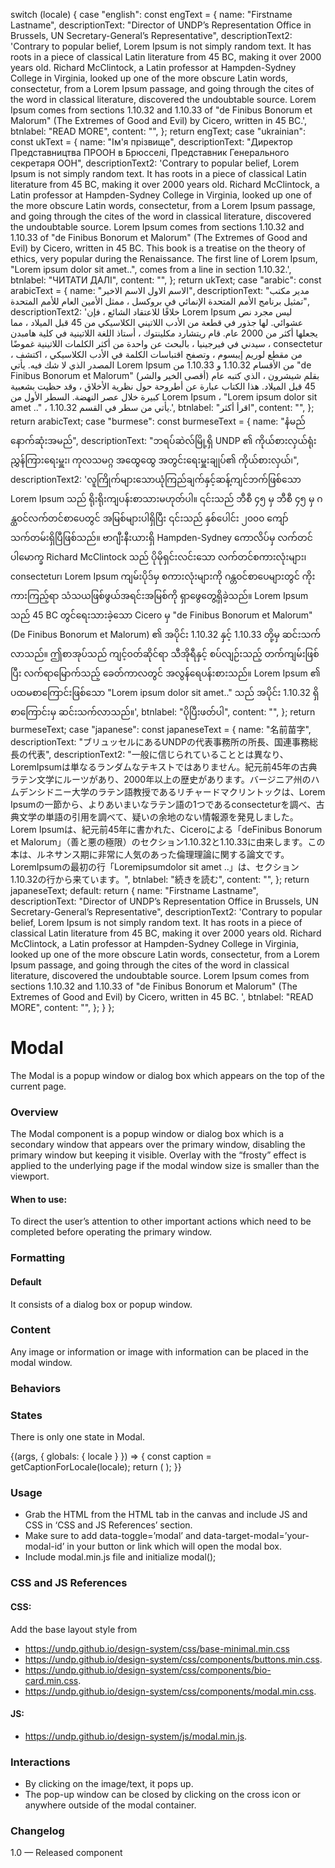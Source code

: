 
  switch (locale) {
    case "english":
      const engText = {
        name: "Firstname Lastname",
        descriptionText:
          "Director of UNDP’s Representation Office in Brussels, UN Secretary-General’s Representative",
        descriptionText2:
          'Contrary to popular belief, Lorem Ipsum is not simply random text. It has roots in a piece of classical Latin literature from 45 BC, making it over 2000 years old. Richard McClintock, a Latin professor at Hampden-Sydney College in Virginia, looked up one of the more obscure Latin words, consectetur, from a Lorem Ipsum passage, and going through the cites of the word in classical literature, discovered the undoubtable source. Lorem Ipsum comes from sections 1.10.32 and 1.10.33 of "de Finibus Bonorum et Malorum" (The Extremes of Good and Evil) by Cicero, written in 45 BC.',
        btnlabel: "READ MORE",
        content: "",
      };
      return engText;
    case "ukrainian":
      const ukText = {
        name: "Ім'я прізвище",
        descriptionText:
          "Директор Представництва ПРООН в Брюсселі, Представник Генерального секретаря ООН",
        descriptionText2:
          'Contrary to popular belief, Lorem Ipsum is not simply random text. It has roots in a piece of classical Latin literature from 45 BC, making it over 2000 years old. Richard McClintock, a Latin professor at Hampden-Sydney College in Virginia, looked up one of the more obscure Latin words, consectetur, from a Lorem Ipsum passage, and going through the cites of the word in classical literature, discovered the undoubtable source. Lorem Ipsum comes from sections 1.10.32 and 1.10.33 of "de Finibus Bonorum et Malorum" (The Extremes of Good and Evil) by Cicero, written in 45 BC. This book is a treatise on the theory of ethics, very popular during the Renaissance. The first line of Lorem Ipsum, "Lorem ipsum dolor sit amet..", comes from a line in section 1.10.32.',
        btnlabel: "ЧИТАТИ ДАЛІ",
        content: "",
      };
      return ukText;
    case "arabic":
      const arabicText = {
        name: "الاسم الاول الاسم الاخير",
        descriptionText:
          "مدير مكتب تمثيل برنامج الأمم المتحدة الإنمائي في بروكسل ، ممثل الأمين العام للأمم المتحدة",
        descriptionText2:
          'خلافًا للاعتقاد الشائع ، فإن Lorem Ipsum ليس مجرد نص عشوائي. لها جذور في قطعة من الأدب اللاتيني الكلاسيكي من 45 قبل الميلاد ، مما يجعلها أكثر من 2000 عام. قام ريتشارد مكلينتوك ، أستاذ اللغة اللاتينية في كلية هامبدن سيدني في فيرجينيا ، بالبحث عن واحدة من أكثر الكلمات اللاتينية غموضًا ، consectetur ، من مقطع لوريم إيبسوم ، وتصفح اقتباسات الكلمة في الأدب الكلاسيكي ، اكتشف المصدر الذي لا شك فيه. يأتي Lorem Ipsum من الأقسام 1.10.32 و 1.10.33 من "de Finibus Bonorum et Malorum" (أقصى الخير والشر) بقلم شيشرون ، الذي كتبه عام 45 قبل الميلاد. هذا الكتاب عبارة عن أطروحة حول نظرية الأخلاق ، وقد حظيت بشعبية كبيرة خلال عصر النهضة. السطر الأول من Lorem Ipsum ، "Lorem ipsum dolor sit amet .." ، يأتي من سطر في القسم 1.10.32.',
        btnlabel: "اقرأ أكثر",
        content: "",
      };
      return arabicText;
    case "burmese":
      const burmeseText = {
        name: "နံမည် နောက်ဆုံးအမည်",
        descriptionText:
          "ဘရပ်ဆဲလ်မြို့ရှိ UNDP ၏ ကိုယ်စားလှယ်ရုံး ညွှန်ကြားရေးမှူး၊ ကုလသမဂ္ဂ အထွေထွေ အတွင်းရေးမှူးချုပ်၏ ကိုယ်စားလှယ်၊",
        descriptionText2:
          'လူကြိုက်များသောယုံကြည်ချက်နှင့်ဆန့်ကျင်ဘက်ဖြစ်သော Lorem Ipsum သည် ရိုးရိုးကျပန်းစာသားမဟုတ်ပါ။ ၎င်းသည် ဘီစီ ၄၅ မှ ဘီစီ ၄၅ မှ ဂန္ထဝင်လက်တင်စာပေတွင် အမြစ်များပါရှိပြီး ၎င်းသည် နှစ်ပေါင်း ၂၀၀၀ ကျော်သက်တမ်းရှိပြီဖြစ်သည်။ ဗာဂျီးနီးယားရှိ Hampden-Sydney ကောလိပ်မှ လက်တင်ပါမောက္ခ Richard McClintock သည် ပိုမိုရှင်းလင်းသော လက်တင်စကားလုံးများ၊ consectetur၊ Lorem Ipsum ကျမ်းပိုဒ်မှ စကားလုံးများကို ဂန္တဝင်စာပေများတွင် ကိုးကားကြည့်ရာ သံသယဖြစ်ဖွယ်အရင်းအမြစ်ကို ရှာဖွေတွေ့ရှိခဲ့သည်။ Lorem Ipsum သည် 45 BC တွင်ရေးသားခဲ့သော Cicero မှ "de Finibus Bonorum et Malorum" (De Finibus Bonorum et Malorum) ၏ အပိုင်း 1.10.32 နှင့် 1.10.33 တို့မှ ဆင်းသက်လာသည်။ ဤစာအုပ်သည် ကျင့်ဝတ်ဆိုင်ရာ သီအိုရီနှင့် စပ်လျဉ်းသည့် တက်ကျမ်းဖြစ်ပြီး လက်ရာမြောက်သည့် ခေတ်ကာလတွင် အလွန်ရေပန်းစားသည်။ Lorem Ipsum ၏ ပထမစာကြောင်းဖြစ်သော "Lorem ipsum dolor sit amet.." သည် အပိုင်း 1.10.32 ရှိ စာကြောင်းမှ ဆင်းသက်လာသည်။',
        btnlabel: "ပိုပြီးဖတ်ပါ",
        content: "",
      };
      return burmeseText;
    case "japanese":
      const japaneseText = {
        name: "名前苗字",
        descriptionText:
          "ブリュッセルにあるUNDPの代表事務所の所長、国連事務総長の代表",
        descriptionText2:
          "一般に信じられていることとは異なり、LoremIpsumは単なるランダムなテキストではありません。紀元前45年の古典ラテン文学にルーツがあり、2000年以上の歴史があります。バージニア州のハムデンシドニー大学のラテン語教授であるリチャードマクリントックは、Lorem Ipsumの一節から、よりあいまいなラテン語の1つであるconsecteturを調べ、古典文学の単語の引用を調べて、疑いの余地のない情報源を発見しました。 Lorem Ipsumは、紀元前45年に書かれた、Ciceroによる「deFinibus Bonorum et Malorum」（善と悪の極限）のセクション1.10.32と1.10.33に由来します。この本は、ルネサンス期に非常に人気のあった倫理理論に関する論文です。 LoremIpsumの最初の行「Loremipsumdolor sit amet ..」は、セクション1.10.32の行から来ています。",
        btnlabel: "続きを読む",
        content: "",
      };
      return japaneseText;
    default:
      return {
        name: "Firstname Lastname",
        descriptionText:
          "Director of UNDP’s Representation Office in Brussels, UN Secretary-General’s Representative",
        descriptionText2:
          'Contrary to popular belief, Lorem Ipsum is not simply random text. It has roots in a piece of classical Latin literature from 45 BC, making it over 2000 years old. Richard McClintock, a Latin professor at Hampden-Sydney College in Virginia, looked up one of the more obscure Latin words, consectetur, from a Lorem Ipsum passage, and going through the cites of the word in classical literature, discovered the undoubtable source. Lorem Ipsum comes from sections 1.10.32 and 1.10.33 of "de Finibus Bonorum et Malorum" (The Extremes of Good and Evil) by Cicero, written in 45 BC. ',
        btnlabel: "READ MORE",
        content: "",
      };
  }
};

<Meta title="Components/UI components/Modal" />

# Modal

The Modal is a popup window or dialog box which appears on the top of the current page.

### Overview

The Modal component is a popup window or dialog box which is a secondary window that appears over the primary window, disabling the primary window but keeping it visible. Overlay with the “frosty” effect is applied to the underlying page if the modal window size is smaller than the viewport.

#### When to use:

To direct the user’s attention to other important actions which need to be completed before operating the primary window.

### Formatting

#### Default

It consists of a dialog box or popup window.

### Content

Any image or information or image with information can be placed in the modal window.

### Behaviors

### States

There is only one state in Modal.

<Canvas>
  <Story name="Modal">
    {(args, { globals: { locale } }) => {
      const caption = getCaptionForLocale(locale);
      return (
        <ModalSample
          contenttile={caption.title}
          contentname={caption.name}
          descriptionText={caption.descriptionText}
          descriptionText2={caption.descriptionText2}
          button={caption.btnlabel}
          alt={"modal image"}
          image={img}
          image2={img2}
          {...args}
        ></ModalSample>
      );
    }}
  </Story>
</Canvas>

### Usage

- Grab the HTML from the HTML tab in the canvas and include JS and CSS in ‘CSS and JS References’ section.
- Make sure to add data-toggle=’modal’ and data-target-modal=’your-modal-id’ in your button or link which will open the modal box.
- Include modal.min.js file and initialize modal();

### CSS and JS References

#### CSS:

Add the base layout style from

- https://undp.github.io/design-system/css/base-minimal.min.css
- https://undp.github.io/design-system/css/components/buttons.min.css.
- https://undp.github.io/design-system/css/components/bio-card.min.css.
- https://undp.github.io/design-system/css/components/modal.min.css.

#### JS:

- https://undp.github.io/design-system/js/modal.min.js.

### Interactions

- By clicking on the image/text, it pops up.
- The pop-up window can be closed by clicking on the cross icon or anywhere outside of the modal container.

### Changelog

1.0 — Released component
